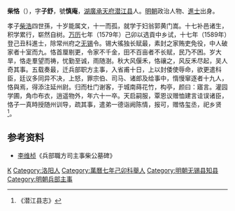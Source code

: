 '''柴恪'''（{{bd|1543年||1603年|catIdx=}}），字'''子舒'''，號'''慎庵'''，[[湖廣|湖廣]][[承天府|承天府]][[潜江县|潜江县]]人。[[明朝|明朝]]政治人物、[[進士|進士]]出身。

孝子[[柴浩|柴浩]]四世孫，十岁能属文，十一而孤，就学于妇翁郭黄门嵩。十七补邑诸生，积学累行，崭然自树。[[万历|万历]]七年（1579年）己卯以选貢中乡试，十七年（1589年）登己丑科進士，除常州府之[[无锡|无锡]]令。锡大徭独长赋最，素封之家贿吏免役，中人破家者十室而九。恪首厘剔更，令家不千金，田不百亩者不长赋，民乃不困。岁大旱，恪走羣望而祷，忧勤至诚，雨随澍。秋大风偃禾，恪禳之，风反禾尽起，吴人奇其事。五载奏最，迁兵部职方主事，入省甫十日，上以封倭使辱命，欲更遣科臣，廷议多同异不决，上怒，罪宗伯、司马、诸郎及给事中，惰慢窜逐者十九人，恪與焉，得添注延州尉。归而杜门谢客，于城南蒔花竹，构亭，颜曰：寤言。灌园学圃，角巾布衣，逍遥物外，年六十一卒。天启嗣服，覃恩议赠恤建言诖误诸臣，恪子一真時授随州训导，疏其事，遣弟一德诣阙陈情，报可，赠恪玺丞，祀乡贤<ref>《潜江县志》</ref>。

== 参考资料 ==
*[[李维桢|李维桢]]《兵部職方司主事柴公墓碑》
{{reflist}}

{{萬曆十七年己丑科殿試金榜}}

{{Authority control}}

{{DEFAULTSORT:Chai柴}}
[[Category:柴姓|K]]
[[Category:洛阳人|Category:洛阳人]]
[[Category:萬曆七年己卯科舉人|Category:萬曆七年己卯科舉人]]
[[Category:明朝无锡县知县|Category:明朝无锡县知县]]
[[Category:明朝兵部主事|Category:明朝兵部主事]]


{{明朝人物小作品}}